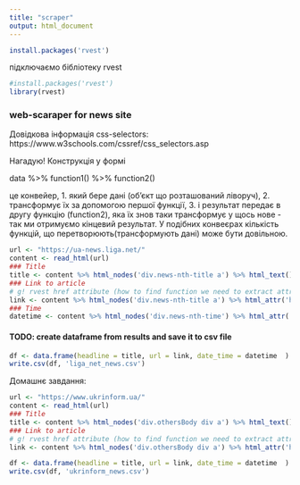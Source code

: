 ---
title: "scraper"
output: html_document
---


```{r}
install.packages('rvest')
```

підключаємо бібліотеку rvest
```{r setup, include=FALSE}
#install.packages('rvest')
library(rvest)
```



### web-scaraper for news site
Довідкова інформація
css-selectors: https://www.w3schools.com/cssref/css_selectors.asp

Нагадую! Конструкція у формі

data %>% function1() %>% function2() 

це конвейер, 1. який бере дані (об'єкт що розташований ліворуч),  2. трансформує їх за допомогою першої функції, 3. і результат передає в другу функцію (function2), яка їх знов таки трансформує у щось нове - так ми отримуємо кінцевий результат. У подібних конвеєрах кількість функцій, що перетворюють(трансформують дані) може бути довільною.

```{r get}
url <- "https://ua-news.liga.net/"
content <- read_html(url)
### Title
title <- content %>% html_nodes('div.news-nth-title a') %>% html_text()
### Link to article
# g! rvest href attribute (how to find function we need to extract attribute of a tag)
link <- content %>% html_nodes('div.news-nth-title a') %>% html_attr('href')
### Time
datetime <- content %>% html_nodes('div.news-nth-time') %>% html_attr('data-date') #nothing
```


#### TODO: create dataframe from results and save it to csv file

```{r}
df <- data.frame(headline = title, url = link, date_time = datetime  )
write.csv(df, 'liga_net_news.csv')
```


Домашнє завдання:

```{r get}
url <- "https://www.ukrinform.ua/"
content <- read_html(url)
### Title
title <- content %>% html_nodes('div.othersBody div a') %>% html_text()
### Link to article
# g! rvest href attribute (how to find function we need to extract attribute of a tag)
link <- content %>% html_nodes('div.othersBody div a') %>% html_attr('href')

```


```{r}
df <- data.frame(headline = title, url = link, date_time = datetime  )
write.csv(df, 'ukrinform_news.csv')
```